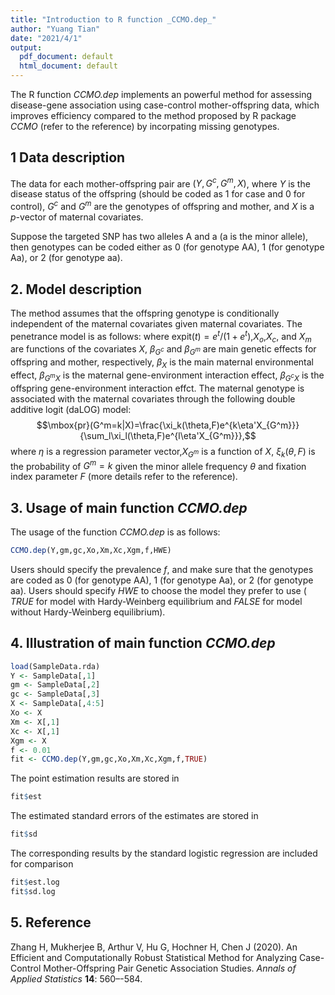 ```yaml
---
title: "Introduction to R function _CCMO.dep_"
author: "Yuang Tian"
date: "2021/4/1"
output:
  pdf_document: default
  html_document: default
---
```


The R function _CCMO.dep_ implements an powerful method for assessing disease-gene association using case-control mother-offspring data, which improves efficiency compared to the method proposed by R package _CCMO_ (refer to the reference) by incorpating missing genotypes.

## 1 Data description

The data for each mother-offspring pair are $(Y,G^c,G^m,X)$, where $Y$ is the disease status of the offspring (should be coded as 1 for case and 0 for control), $G^c$ and $G^m$ are the genotypes of offspring and mother, and $X$ is a $p$-vector of maternal covariates. 

Suppose the targeted SNP has two alleles A and a (a is the minor allele), then genotypes can be coded either as 0 (for genotype AA), 1 (for genotype Aa), or 2 (for genotype aa).

## 2. Model description

The method assumes that the offspring genotype is conditionally independent of the maternal covariates given maternal covariates. The penetrance model is as follows:
\begin{eqnarray*}
&&\mbox{pr}(Y=1|G^m,G^c,X)\\
&=&\mbox{expit}(\beta_0+\beta_{G^m}G^m+\beta_{G^c}G^c+\beta_{X}X_o+\beta_{G^mX}G^mX_m+\beta_{G^cX}G^cX_c),
\end{eqnarray*}
where expit$(t)=e^t/(1+e^t)$,$X_o$,$X_c$, and $X_m$ are functions of the covariates $X$,  $\beta_{G^c}$ and $\beta_{G^m}$ are main genetic effects for offspring and mother, respectively, $\beta_X$ is the main maternal environmental effect, $\beta_{G^mX}$ is the maternal gene-environment interaction effect, $\beta_{G^cX}$ is the offspring gene-environment interaction effct. The maternal genotype is associated with the maternal covariates through the following double additive logit (daLOG) model:
$$\mbox{pr}(G^m=k|X)=\frac{\xi_k(\theta,F)e^{k\eta'X_{G^m}}}{\sum_l\xi_l(\theta,F)e^{l\eta'X_{G^m}}},$$
where $\eta$ is a regression parameter vector,$X_{G^m}$ is a function of $X$, $\xi_k(\theta,F)$ is the probability of $G^m=k$ given the minor allele frequency $\theta$ and fixation index parameter $F$ (more details refer to the reference). 

## 3. Usage of main function _CCMO.dep_

The usage of the function _CCMO.dep_ is as follows:

```r
CCMO.dep(Y,gm,gc,Xo,Xm,Xc,Xgm,f,HWE)
```

Users should specify the prevalence _f_, and make sure that the genotypes are coded as 0 (for genotype AA), 1 (for genotype Aa), or 2 (for genotype aa). Users should specify _HWE_ to choose the model they prefer to use ( _TRUE_ for model with Hardy-Weinberg equilibrium and _FALSE_ for model without Hardy-Weinberg equilibrium).

## 4. Illustration of main function _CCMO.dep_
```r
load(SampleData.rda)
Y <- SampleData[,1]
gm <- SampleData[,2]
gc <- SampleData[,3]
X <- SampleData[,4:5]
Xo <- X
Xm <- X[,1]
Xc <- X[,1]
Xgm <- X
f <- 0.01
fit <- CCMO.dep(Y,gm,gc,Xo,Xm,Xc,Xgm,f,TRUE)
```
The point estimation results are stored in
```r
fit$est
```
The estimated standard errors of the estimates are stored in
```r
fit$sd
```
The corresponding results by the standard logistic regression are included for comparison
```r
fit$est.log
fit$sd.log
```
## 5. Reference

Zhang H, Mukherjee B, Arthur V, Hu G, Hochner H, Chen J (2020). An Efficient and Computationally Robust Statistical Method for Analyzing Case-Control Mother-Offspring Pair Genetic Association Studies. *Annals of Applied Statistics* **14**: 560–-584.
